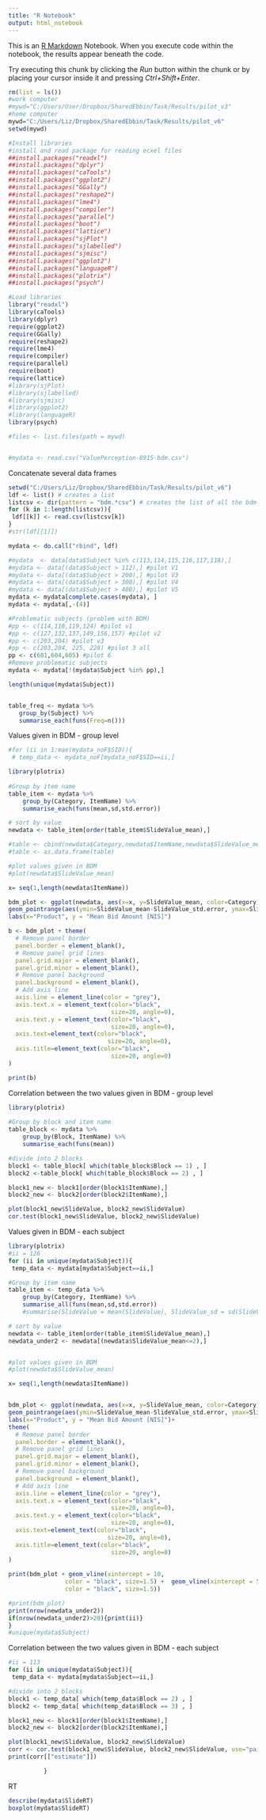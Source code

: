 ---
title: "R Notebook"
output: html_notebook
---

This is an [R Markdown](http://rmarkdown.rstudio.com) Notebook. When you execute code within the notebook, the results appear beneath the code. 

Try executing this chunk by clicking the *Run* button within the chunk or by placing your cursor inside it and pressing *Ctrl+Shift+Enter*. 

```{r}
rm(list = ls())  
#work computer
#mywd="C:/Users/User/Dropbox/SharedEbbin/Task/Results/pilot_v3"
#home computer
mywd="C:/Users/Liz/Dropbox/SharedEbbin/Task/Results/pilot_v6"
setwd(mywd)

#Install libraries
#install and read package for reading ecxel files
##install.packages("readxl")
##install.packages("dplyr")
##install.packages("caTools")
##install.packages("ggplot2")
##install.packages("GGally")
##install.packages("reshape2")
##install.packages("lme4")
##install.packages("compiler")
##install.packages("parallel")
##install.packages("boot")
##install.packages("lattice")
##install.packages("sjPlot")
##install.packages("sjlabelled")
##install.packages("sjmisc")
##install.packages("ggplot2")
##install.packages("languageR")
##install.packages("plotrix")
##install.packages("psych")

#Load libraries
library("readxl")
library(caTools)
library(dplyr)
require(ggplot2)
require(GGally)
require(reshape2)
require(lme4)
require(compiler)
require(parallel)
require(boot)
require(lattice)
#library(sjPlot)
#library(sjlabelled)
#library(sjmisc)
#library(ggplot2)
#library(languageR)
library(psych)

#files <- list.files(path = mywd)


#mydata <- read.csv("ValuePerception-8915-bdm.csv")

```
 
Concatenate several data frames
```{r}

setwd("C:/Users/Liz/Dropbox/SharedEbbin/Task/Results/pilot_v6")
ldf <- list() # creates a list
listcsv <- dir(pattern = "bdm.*csv") # creates the list of all the bdm-csv files in the directory
for (k in 1:length(listcsv)){
 ldf[[k]] <- read.csv(listcsv[k])
}
#str(ldf[[1]]) 

mydata <- do.call("rbind", ldf)

#mydata  <- data[data$Subject %in% c(113,114,115,116,117,118),]
#mydata <- data[(data$Subject > 112),] #pilot V1
#mydata <- data[(data$Subject > 200),] #pilot V3
#mydata <- data[(data$Subject > 300),] #pilot V4
#mydata <- data[(data$Subject > 400),] #pilot V5
mydata <- mydata[complete.cases(mydata), ]
mydata <- mydata[,-(4)]

#Problematic subjects (problem with BDM)
#pp <- c(114,118,119,124) #pilot v1
#pp <- c(127,132,137,149,156,157) #pilot v2
#pp <- c(203,204) #pilot v3
#pp <- c(203,204, 225, 228) #pilot 3 all
pp <- c(601,604,605) #pilot 6
#Remove problematic subjects
mydata <- mydata[!(mydata$Subject %in% pp),]

length(unique(mydata$Subject))


table_freq <- mydata %>%
   group_by(Subject) %>% 
   summarise_each(funs(Freq=n()))

```

Values given in BDM - group level
```{r}
#for (ii in 1:max(mydata_noF$SID)){
 # temp_data <- mydata_noF[mydata_noF$SID==ii,]

library(plotrix)
  
#Group by item name
table_item <- mydata %>%
    group_by(Category, ItemName) %>% 
    summarise_each(funs(mean,sd,std.error))

# sort by value
newdata <- table_item[order(table_item$SlideValue_mean),] 

#table <- cbind(newdata$Category,newdata$ItemName,newdata$SlideValue_mean,newdata$SlideValue_std.error)
#table <- as.data.frame(table)

#plot values given in BDM
#plot(newdata$SlideValue_mean)

x= seq(1,length(newdata$ItemName))

bdm_plot <- ggplot(newdata, aes(x=x, y=SlideValue_mean, color=Category)) + geom_point(size = 2)+
geom_pointrange(aes(ymin=SlideValue_mean-SlideValue_std.error, ymax=SlideValue_mean+SlideValue_std.error)) +
labs(x="Product", y = "Mean Bid Amount [NIS]")

b <- bdm_plot + theme(
  # Remove panel border
  panel.border = element_blank(),  
  # Remove panel grid lines
  panel.grid.major = element_blank(),
  panel.grid.minor = element_blank(),
  # Remove panel background
  panel.background = element_blank(),
  # Add axis line
  axis.line = element_line(color = "grey"),
  axis.text.x = element_text(color="black", 
                             size=20, angle=0),
  axis.text.y = element_text(color="black", 
                             size=20, angle=0),
  axis.text=element_text(color="black", 
                            size=20, angle=0),
  axis.title=element_text(color="black", 
                             size=20, angle=0)
)

print(b)

```

Correlation between the two values given in BDM - group level
```{r}
library(plotrix)
  
#Group by block and item name
table_block <- mydata %>%
    group_by(Block, ItemName) %>% 
    summarise_each(funs(mean))

#divide into 2 blocks
block1 <- table_block[ which(table_block$Block == 1) , ]
block2 <-table_block[ which(table_block$Block == 2) , ]

block1_new <- block1[order(block1$ItemName),] 
block2_new <- block2[order(block2$ItemName),]

plot(block1_new$SlideValue, block2_new$SlideValue)
cor.test(block1_new$SlideValue, block2_new$SlideValue)

```

Values given in BDM - each subject
```{r}

library(plotrix)
#ii = 126
for (ii in unique(mydata$Subject)){
 temp_data <- mydata[mydata$Subject==ii,]

#Group by item name
table_item <- temp_data %>%
    group_by(Category, ItemName) %>% 
    summarise_all(funs(mean,sd,std.error))
    #summarise(SlideValue = mean(SlideValue), SlideValue_sd = sd(SlideValue))

# sort by value
newdata <- table_item[order(table_item$SlideValue_mean),]
newdata_under2 <- newdata[(newdata$SlideValue_mean<=2),]


#plot values given in BDM
#plot(newdata$SlideValue_mean)

x= seq(1,length(newdata$ItemName))


bdm_plot <- ggplot(newdata, aes(x=x, y=SlideValue_mean, color=Category)) + geom_point(size = 2)+
geom_pointrange(aes(ymin=SlideValue_mean-SlideValue_std.error, ymax=SlideValue_mean+SlideValue_std.error)) + ylim(0,30) +
labs(x="Product", y = "Mean Bid Amount [NIS]")+
theme(
  # Remove panel border
  panel.border = element_blank(),  
  # Remove panel grid lines
  panel.grid.major = element_blank(),
  panel.grid.minor = element_blank(),
  # Remove panel background
  panel.background = element_blank(),
  # Add axis line
  axis.line = element_line(color = "grey"),
  axis.text.x = element_text(color="black", 
                             size=20, angle=0),
  axis.text.y = element_text(color="black", 
                             size=20, angle=0),
  axis.text=element_text(color="black", 
                            size=20, angle=0),
  axis.title=element_text(color="black", 
                             size=20, angle=0)
)
  
print(bdm_plot + geom_vline(xintercept = 10,  
                color = "black", size=1.5) +  geom_vline(xintercept = 50,  
                color = "black", size=1.5))

#print(bdm_plot)
print(nrow(newdata_under2))
if(nrow(newdata_under2)>20){print(ii)}
}
#unique(mydata$Subject)
```

Correlation between the two values given in BDM - each subject
```{r}
#ii = 113
for (ii in unique(mydata$Subject)){
 temp_data <- mydata[mydata$Subject==ii,]

#divide into 2 blocks
block1 <- temp_data[ which(temp_data$Block == 2) , ]
block2 <- temp_data[ which(temp_data$Block == 3) , ]

block1_new <- block1[order(block1$ItemName),] 
block2_new <- block2[order(block2$ItemName),]

plot(block1_new$SlideValue, block2_new$SlideValue)
corr <- cor.test(block1_new$SlideValue, block2_new$SlideValue, use="pairwise.complete.obs")
print(corr[["estimate"]])

          }
```

RT

```{r}
describe(mydata$SlideRT)
boxplot(mydata$SlideRT)
```

